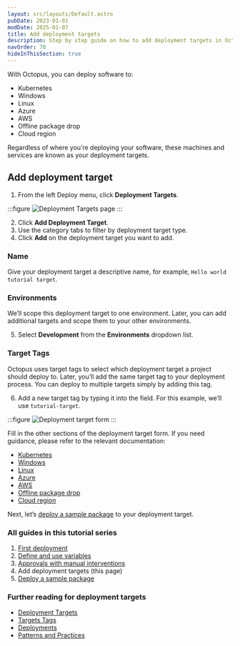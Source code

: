 ```yaml
---
layout: src/layouts/Default.astro
pubDate: 2023-01-01
modDate: 2025-01-07
title: Add deployment targets
description: Step by step guide on how to add deployment targets in Octopus Deploy.
navOrder: 70
hideInThisSection: true
---
```

With Octopus, you can deploy software to:

- Kubernetes
- Windows
- Linux
- Azure
- AWS
- Offline package drop
- Cloud region

Regardless of where you’re deploying your software, these machines and services are known as your deployment targets.

## Add deployment target

1. From the left Deploy menu, click **Deployment Targets**.

:::figure
![Deployment Targets page](/docs/getting-started/first-deployment/images/deployment-targets-page.png)
:::

2. Click **Add Deployment Target**.
3. Use the category tabs to filter by deployment target type.
4. Click **Add** on the deployment target you want to add.

### Name

Give your deployment target a descriptive name, for example, `Hello world tutorial target`.

### Environments

We’ll scope this deployment target to one environment. Later, you can add additional targets and scope them to your other environments.

5. Select **Development** from the **Environments** dropdown list.

### Target Tags

Octopus uses target tags to select which deployment target a project should deploy to. Later, you’ll add the same target tag to your deployment process. You can deploy to multiple targets simply by adding this tag.

6. Add a new target tag by typing it into the field. For this example, we’ll use `tutorial-target`.

:::figure
![Deployment target form](/docs/getting-started/first-deployment/images/deployment-target-form.png)
:::

Fill in the other sections of the deployment target form. If you need guidance, please refer to the relevant documentation:

- [Kubernetes](/docs/kubernetes/targets)
- [Windows](/docs/infrastructure/deployment-targets/tentacle/windows)
- [Linux](/docs/infrastructure/deployment-targets/linux)
- [Azure](/docs/infrastructure/deployment-targets/azure)
- [AWS](/docs/infrastructure/deployment-targets/amazon-ecs-cluster-target)
- [Offline package drop](/docs/infrastructure/deployment-targets/offline-package-drop)
- [Cloud region](/docs/infrastructure/deployment-targets/cloud-regions)

Next, let’s [deploy a sample package](/docs/getting-started/first-deployment/deploy-a-package) to your deployment target.

### All guides in this tutorial series

1. [First deployment](/docs/getting-started/first-deployment)
2. [Define and use variables](/docs/getting-started/first-deployment/define-and-use-variables)
3. [Approvals with manual interventions](/docs/getting-started/first-deployment/approvals-with-manual-interventions)
4. Add deployment targets (this page)
5. [Deploy a sample package](/docs/getting-started/first-deployment/deploy-a-package)

### Further reading for deployment targets

- [Deployment Targets](/docs/infrastructure/deployment-targets)
- [Targets Tags](/docs/infrastructure/deployment-targets/target-tags)
- [Deployments](/docs/deployments)
- [Patterns and Practices](/docs/deployments/patterns)
